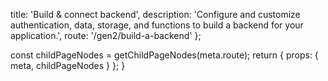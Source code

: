 
  title: 'Build & connect backend',
  description: 'Configure and customize authentication, data, storage, and functions to build a backend for your application.',
  route: '/gen2/build-a-backend'
};

  const childPageNodes = getChildPageNodes(meta.route);
  return {
    props: {
      meta,
      childPageNodes
    }
  };
}

<Overview childPageNodes={props.childPageNodes} />
